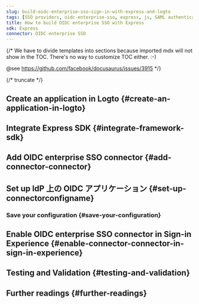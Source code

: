 ```yaml
---
slug: build-oidc-enterprise-sso-sign-in-with-express-and-logto
tags: [SSO providers, oidc-enterprise-sso, express, js, SAML authentication, enterprise login, SSO login]
title: How to build OIDC enterprise SSO with Express
sdk: Express
connector: OIDC enterprise SSO
---
```


{/*
  We have to divide templates into sections because imported mdx will not show in the TOC.
  There's no way to customize TOC either. :-)

  @see https://github.com/facebook/docusaurus/issues/3915
*/}




{/* truncate */}

<Intro connector={connector} sdk="Express" link="https://expressjs.com" />

## Create an application in Logto \{#create-an-application-in-logto}

<CreateApplication type="Traditional web" framework="Express" />

## Integrate Express SDK \{#integrate-framework-sdk}

<IntegrateSdk />

## Add OIDC enterprise SSO connector \{#add-connector-connector}

<AddSsoConnector framework="Express" />

## Set up IdP 上の OIDC アプリケーション \{#set-up-connectorconfigname}

<ConnectorGuide />

### Save your configuration \{#save-your-configuration}

<SaveYourConfiguration connector={connector} />

## Enable OIDC enterprise SSO connector in Sign-in Experience \{#enable-connector-connector-in-sign-in-experience}

<EnableSsoConnector />

## Testing and Validation \{#testing-and-validation}

<TestingAndValidation connector={connector} sdk="Express" />

## Further readings \{#further-readings}

<FurtherReadings />
